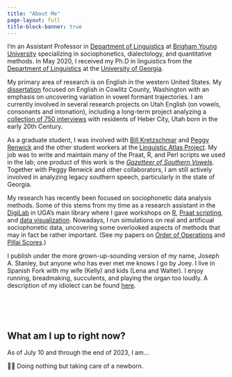```yaml
---
title: "About Me"
page-layout: full
title-block-banner: true
---
```


I’m an Assistant Professor in [Department of Linguistics](https://linguistics.byu.edu) at [Brigham Young University](https://www.byu.edu) specializing in sociophonetics,  dialectology, and quantitative methods. In May 2020, I received my Ph.D in linguistics from the [Department of Linguistics](https://linguistics.uga.edu) at the [University of Georgia](https://www.uga.edu). 

My primary area of research is on English in the western United States. My [dissertation](/blog/dissertation/index.qmd) focused on English in Cowlitz County, Washington with an emphasis on uncovering variation in vowel formant trajectories. I am currently involved in several research projects on Utah English (on vowels, consonants and intonation), including a long-term project analyzing a [collection of 750 interviews](/blog/kohler-tapes/index.qmd) with residents of Heber City, Utah born in the early 20th Century.

As a graduate student, I was involved with [Bill Kretzschmar](https://linguistics.uga.edu/directory/people/william-kretzschmar) and [Peggy Renwick](https://linguistics.uga.edu/directory/people/margaret-e-l-renwick) and the other student workers at the [Linguistic Atlas Project](https://www.lap.uga.edu). My job was to write and maintain many of the Praat, R, and Perl scripts we used in the lab; one product of this work is the  [*Gazetteer of Southern Vowels*](http://lap3.libs.uga.edu/u/jstanley/vowelcharts/). Together with Peggy Renwick and other collaborators, I am still actively involved in analyzing legacy southern speech, particularly in the state of Georgia.

My research has recently been focused on sociophonetic data analysis methods. Some of this stems from my time as a research assistant in the [DigiLab](https://digi.uga.edu) in UGA's main library where I gave workshops on [R](pages/r-workshops.qmd), [Praat scripting](pages/praat-workshops.qmd), and [data visualization](pages/dataviz-workshops.qmd). Nowadays, I run simulations on real and artificual sociophonetic data, uncovering some overlooked aspects of methods that may in fact be rather important. (See my papers on [Order of Operations](https://repository.upenn.edu/pwpl/vol28/iss2/17/) and [Pillai Scores](/blog/nwav50).)

<!--In the past I have done research on language change in real time, morphology in Quechua and Guarani, forms of address among members of the Church of Jesus Christ of Latter-day Saints, language documentation, and agent-based simulations of language change. Before switching to linguistics, I was a music performance major (on trombone believe it or not!) and you might still catch me playing some Shostakovich or Rachmaninoff on piano.  -->

I publish under the more grown-up-sounding version of my name, Joseph A. Stanley, but anyone who has ever met me knows I go by Joey. <!-- Recent non-linguistics books I've read were on ghost towns, typography, the Strauss–Howe generational theory, and very specific topics under the broad umbrella of "civil engineering."--> I live in Spanish Fork with my wife (Kelly) and kids (Lena and Walter). I enjoy running, breadmaking, succulents, and playing the organ too loudly. A description of my idiolect can be found [here](/idiolect.qmd).

<!--
<center style = "font-size: 75%;">
<img class="rounded" src="/images/photos/joey_bread.jpg" style="width: 50%;"/>
<br/>
A hefty ~3.5lb. loaf of white bread I made for Thanksgiving 2018.
<br/>
<br/>
</center>
-->

<br/>
<br/>
<br/>

## What am I up to right now? 

As of July 10 and through the end of 2023, I am…

<!--Teaching-->

<!--👨🏻‍🏫 Just finished teaching a course on African American English. It was perhaps the most challenging course I've taught but the most rewarding. Very cool. -->

<!--Research-->

<!--📖 Excitedly reading through the brand new submissions to a volume I'm co-editing (with Peggy Renwick & Monica Nesbitt).-->

<!--🗒️ Writing a paper with a student on Idaho English. -->

<!--🎤 Transcribing and coming up with preliminary results for a project on English in the Intermountain West.-->





<!--Reading-->

<!--📖 Reading Twenge (2023) *Generations: The Real Differences Between Gen Z, Millennials, Gen X, Boomers, and Silents―and What They Mean for America's Future*-->


<!--Personal-->

<!--🎹 Working on an arrangement of Jurassic Park for the organ.-->

👶🏻 Doing nothing but taking care of a newborn.